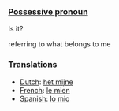 ===[[Possessive pronoun]]=== Is it?

referring to what belongs to me

===[[Translation]]s===

*[[Dutch]]: [[het mijne]]
*[[French]]: [[le mien]]
*[[Spanish]]: [[lo mio]]